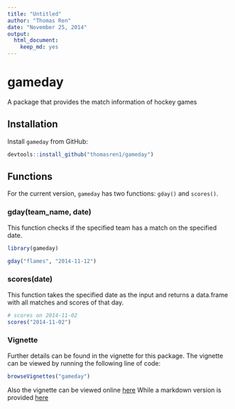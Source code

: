```yaml
---
title: "Untitled"
author: "Thomas Ren"
date: "November 25, 2014"
output:
  html_document:
    keep_md: yes
---
```

gameday
=======

A package that provides the match information of hockey games

## Installation
Install `gameday` from GitHub:

```r
devtools::install_github("thomasren1/gameday")
```

## Functions
For the current version, `gameday` has two functions: `gday()` and `scores()`.

### gday(team_name, date)
This function checks if the specified team has a match on the specified date.

```r
library(gameday)

gday("flames", "2014-11-12")
```

### scores(date)

This function takes the specified date as the input and returns a data.frame with all matches and scores of that day.

```r
# scores on 2014-11-02
scores("2014-11-02")

```

### Vignette
Further details can be found in the vignette for this package. The vignette can be viewed by running the following line of code:

```r
browseVignettes("gameday")
```

Also the vignette can be viewed online [here](https://github.com/thomasren1/gameday/blob/master/vignettes/overview.Rmd)
While a markdown version is provided [here](https://github.com/thomasren1/gameday/blob/master/vignettes/overview.md)
